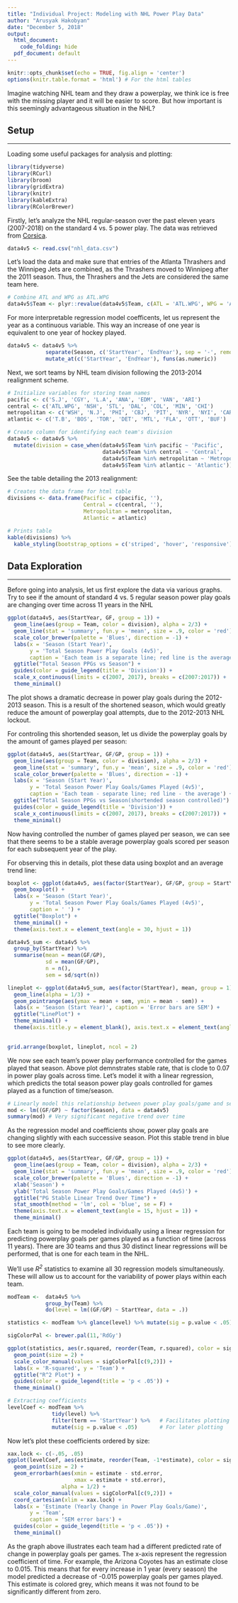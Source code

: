 ```yaml
---
title: "Individual Project: Modeling with NHL Power Play Data"
author: "Arusyak Hakobyan"
date: "December 5, 2018"
output:
  html_document:
    code_folding: hide
  pdf_document: default
---
```



```r
knitr::opts_chunk$set(echo = TRUE, fig.align = 'center')
options(knitr.table.format = 'html') # For the html tables
```

Imagine watching NHL team and they draw a powerplay, we think ice is free with the missing player and it will be easier to score. But how important is this seemingly advantageous situation in the NHL?  

## Setup
<hr >

Loading some useful packages for analysis and plotting:

```r
library(tidyverse)
library(RCurl)
library(broom)
library(gridExtra)
library(knitr)
library(kableExtra)
library(RColorBrewer)
```

Firstly, let's analyze the NHL regular-season over the past eleven years (2007-2018) on the standard 4 vs. 5 power play.  The data was retrieved from [Corsica](http://www.corsica.hockey/team_stats/).

```r
data4v5 <- read.csv("nhl_data.csv")
```

Let's load the data and make sure that entries of the Atlanta Thrashers and the Winnipeg Jets are combined, as the Thrashers moved to Winnipeg after the 2011 season. Thus, the Thrashers and the Jets are considered the same team here.  

```r
# Combine ATL and WPG as ATL.WPG
data4v5$Team <- plyr::revalue(data4v5$Team, c(ATL = 'ATL.WPG', WPG = 'ATL.WPG'))
```

For more interpretable regression model coefficents, let us represent the year as a continuous variable. This way an increase of one year is equivalent to one year of hockey played.

```r
data4v5 <- data4v5 %>% 
            separate(Season, c('StartYear', 'EndYear'), sep = '-', remove = F) %>%
            mutate_at(c('StartYear', 'EndYear'), funs(as.numeric))
```

Next, we sort teams by NHL team division following the 2013-2014 realignment scheme. 

```r
# Initialize variables for storing team names
pacific <- c('S.J', 'CGY', 'L.A', 'ANA', 'EDM', 'VAN', 'ARI')
central <- c('ATL.WPG', 'NSH', 'STL', 'DAL', 'COL', 'MIN', 'CHI')
metropolitan <- c('WSH', 'N.J', 'PHI', 'CBJ', 'PIT', 'NYR', 'NYI', 'CAR')
atlantic <- c('T.B', 'BOS', 'TOR', 'DET', 'MTL', 'FLA', 'OTT', 'BUF')

# Create column for identifying each team's division
data4v5 <- data4v5 %>%
  mutate(division = case_when(data4v5$Team %in% pacific ~ 'Pacific',
                              data4v5$Team %in% central ~ 'Central',
                              data4v5$Team %in% metropolitan ~ 'Metropolitan',
                              data4v5$Team %in% atlantic ~ 'Atlantic'))
```

See the table detailing the 2013 realignment:

```r
# Creates the data frame for html table
divisions <- data.frame(Pacific = c(pacific, ''),
                        Central = c(central, ''),
                        Metropolitan = metropolitan,
                        Atlantic = atlantic)

# Prints table
kable(divisions) %>%
  kable_styling(bootstrap_options = c('striped', 'hover', 'responsive'))
```

## Data Exploration
<hr>

Before going into analysis, let us first explore the data via various graphs.
Try to see if the amount of standard 4 vs. 5 regular season power play goals are changing over time across 11 years in the NHL

```r
ggplot(data4v5, aes(StartYear, GF, group = 1)) +
  geom_line(aes(group = Team, color = division), alpha = 2/3) + 
  geom_line(stat = 'summary', fun.y = 'mean', size = .9, color = 'red') +
  scale_color_brewer(palette = 'Blues', direction = -1) +
  labs(x = 'Season (Start Year)',
       y = 'Total Season Power Play Goals (4v5)',
       caption = 'Each team is a separate line; red line is the average') +
  ggtitle("Total Season PPGs vs Season") +
  guides(color = guide_legend(title = 'Division')) +
  scale_x_continuous(limits = c(2007, 2017), breaks = c(2007:2017)) +
  theme_minimal()
```

The plot shows a dramatic decrease in power play goals during the 2012-2013 season. This is a result of the shortened season, which would greatly reduce the amount of powerplay goal attempts, due to the 2012-2013 NHL lockout.

For controling this shortended season, let us divide the powerplay goals by the amount of games played per season:

```r
ggplot(data4v5, aes(StartYear, GF/GP, group = 1)) +
  geom_line(aes(group = Team, color = division), alpha = 2/3) + 
  geom_line(stat = 'summary', fun.y = 'mean', size = .9, color = 'red') +
  scale_color_brewer(palette = 'Blues', direction = -1) +
  labs(x = 'Season (Start Year)',
       y = 'Total Season Power Play Goals/Games Played (4v5)',
       caption = 'Each team - separate line; red line - the average') +
  ggtitle("Total Season PPGs vs Season(shortended season controlled)") + 
  guides(color = guide_legend(title = 'Division')) +
  scale_x_continuous(limits = c(2007, 2017), breaks = c(2007:2017)) +
  theme_minimal()
```

Now having controlled the number of games played per season, we can see that there seems to be a stable average powerplay goals scored per season for each subsequent year of the play.

For observing this in details, plot these data using boxplot and an average trend line:

```r
boxplot <- ggplot(data4v5, aes(factor(StartYear), GF/GP, group = StartYear)) +
  geom_boxplot() +
  labs(x = 'Season (Start Year)',
       y = 'Total Season Power Play Goals/Games Played (4v5)',
       caption = ' ') +
  ggtitle("Boxplot") +
  theme_minimal() +
  theme(axis.text.x = element_text(angle = 30, hjust = 1))

data4v5_sum <- data4v5 %>% 
  group_by(StartYear) %>% 
  summarise(mean = mean(GF/GP),
            sd = mean(GF/GP),
            n = n(),
            sem = sd/sqrt(n))

lineplot <- ggplot(data4v5_sum, aes(factor(StartYear), mean, group = 1)) +
  geom_line(alpha = 1/3) +
  geom_pointrange(aes(ymax = mean + sem, ymin = mean - sem)) +
  labs(x = 'Season (Start Year)', caption = 'Error bars are SEM') +
  ggtitle("LinePlot") +
  theme_minimal() +
  theme(axis.title.y = element_blank(), axis.text.x = element_text(angle = 30, hjust = 1))

  
grid.arrange(boxplot, lineplot, ncol = 2)
```



We now see each team's power play performance controlled for the games played that season. Above plot demnstrates stable rate, that is clode to 0.07 in power play goals across time. Let's model it with a linear regression, which predicts the total season power play goals controlled for games played as a function of time/season.
  
```r
# Linearly model this relationship between power play goals/game and season
mod <- lm((GF/GP) ~ factor(Season), data = data4v5)
summary(mod) # Very significant negative trend over time
```

As the regression model and coefficients show, power play goals are changing slightly with each successive season. Plot this stable trend in blue to see more clearly.

```r
ggplot(data4v5, aes(StartYear, GF/GP, group = 1)) +
  geom_line(aes(group = Team, color = division), alpha = 2/3) + 
  geom_line(stat = 'summary', fun.y = 'mean', size = .9, color = 'red') +
  scale_color_brewer(palette = 'Blues', direction = -1) +
  xlab('Season') +
  ylab('Total Season Power Play Goals/Games Played (4v5)') +
  ggtitle("PG Stable Linear Trend Over Time") +
  stat_smooth(method = 'lm', col = 'blue', se = F) +
  theme(axis.text.x = element_text(angle = 15, hjust = 1)) +
  theme_minimal()
```



Each team is going to be modeled individually using a linear regression for predicting powerplay goals per games played as a function of time (across 11 years). There are 30 teams and thus 30 distinct linear regressions will be performed, that is one for each team in the NHL.

We'll use _R^2^_ statistics to examine all 30 regression models simultaneously. These will allow us to account for the variability of power plays within each team.

```r
modTeam <-  data4v5 %>% 
            group_by(Team) %>%
            do(level = lm((GF/GP) ~ StartYear, data = .))

statistics <- modTeam %>% glance(level) %>% mutate(sig = p.value < .05)

sigColorPal <- brewer.pal(11,'RdGy')

ggplot(statistics, aes(r.squared, reorder(Team, r.squared), color = sig)) +
  geom_point(size = 2) +
  scale_color_manual(values = sigColorPal[c(9,2)]) +
  labs(x = 'R-squared', y = 'Team') +
  ggtitle("R^2 Plot") +
  guides(color = guide_legend(title = 'p < .05')) +
  theme_minimal()
```


```r
# Extracting coefficients
levelCoef <- modTeam %>% 
              tidy(level) %>% 
              filter(term == 'StartYear') %>%   # Facilitates plotting
              mutate(sig = p.value < .05)       # For later plotting
```

Now let's plot these coefficients ordered by size:

```r
xax.lock <- c(-.05, .05)
ggplot(levelCoef, aes(estimate, reorder(Team, -1*estimate), color = sig)) +
  geom_point(size = 2) +
  geom_errorbarh(aes(xmin = estimate - std.error, 
                     xmax = estimate + std.error),
                 alpha = 1/2) +
  scale_color_manual(values = sigColorPal[c(9,2)]) +
  coord_cartesian(xlim = xax.lock) +
  labs(x = 'Estimate (Yearly Change in Power Play Goals/Game)', 
       y = 'Team',
       caption = 'SEM error bars') +
  guides(color = guide_legend(title = 'p < .05')) +
  theme_minimal()
```

As the graph above illustrates each team had a different predicted rate of change in powerplay goals per games. The x-axis represent the regression coefficient of time. For example, the Arizona Coyotes has an estimate close to 0.015. This means that for every increase in 1 year (every season) the model predicted a decrease of -0.015 powerplay goals per games played. This estimate is colored grey, which means it was not found to be significantly different from zero.